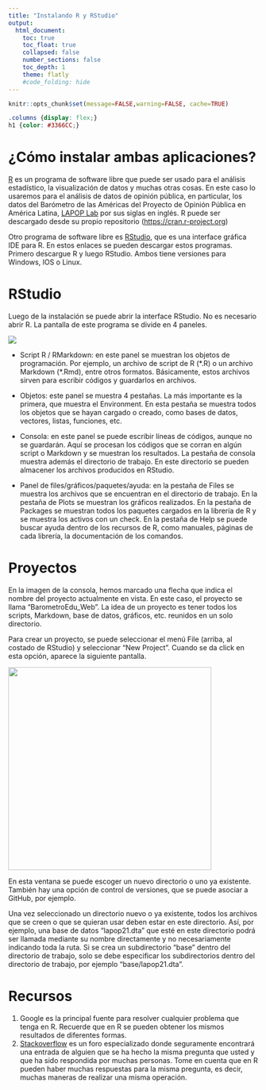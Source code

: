 ```yaml
---
title: "Instalando R y RStudio"
output:
  html_document:
    toc: true
    toc_float: true
    collapsed: false
    number_sections: false
    toc_depth: 1
    theme: flatly
    #code_folding: hide
---
```


```r
knitr::opts_chunk$set(message=FALSE,warning=FALSE, cache=TRUE)
```

```css
.columns {display: flex;}
h1 {color: #3366CC;}
```

# ¿Cómo instalar ambas aplicaciones?

[R](http://www.r-project.org) es un programa de software libre que puede ser usado para el análisis estadístico, la visualización de datos y muchas otras cosas. En este caso lo usaremos para el análisis de datos de opinión pública, en particular, los datos del Barómetro de las Américas del Proyecto de Opinión Pública en América Latina, [LAPOP Lab](https://www.vanderbilt.edu/lapop/) por sus siglas en inglés. R puede ser descargado desde su propio repositorio (<https://cran.r-project.org>)

Otro programa de software libre es [RStudio](http://www.rstudio.com), que es una interface gráfica IDE para R. En estos enlaces se pueden descargar estos programas. Primero descargue R y luego RStudio. Ambos tiene versiones para Windows, IOS o Linux.

# RStudio

Luego de la instalación se puede abrir la interface RStudio. No es necesario abrir R. La pantalla de este programa se divide en 4 paneles.

![](Consola.png)

-   Script R / RMarkdown: en este panel se muestran los objetos de programación. Por ejemplo, un archivo de script de R (\*.R) o un archivo Markdown (\*.Rmd), entre otros formatos. Básicamente, estos archivos sirven para escribir códigos y guardarlos en archivos.

-   Objetos: este panel se muestra 4 pestañas. La más importante es la primera, que muestra el Environment. En esta pestaña se muestra todos los objetos que se hayan cargado o creado, como bases de datos, vectores, listas, funciones, etc.

-   Consola: en este panel se puede escribir líneas de códigos, aunque no se guardarán. Aquí se procesan los códigos que se corran en algún script o Markdown y se muestran los resultados. La pestaña de consola muestra además el directorio de trabajo. En este directorio se pueden almacener los archivos producidos en RStudio.

-   Panel de files/gráficos/paquetes/ayuda: en la pestaña de Files se muestra los archivos que se encuentran en el directorio de trabajo. En la pestaña de Plots se muestran los gráficos realizados. En la pestaña de Packages se muestran todos los paquetes cargados en la librería de R y se muestra los activos con un check. En la pestaña de Help se puede buscar ayuda dentro de los recursos de R, como manuales, páginas de cada librería, la documentación de los comandos.

# Proyectos

En la imagen de la consola, hemos marcado una flecha que indica el nombre del proyecto actualmente en vista. En este caso, el proyecto se llama "BarometroEdu_Web". La idea de un proyecto es tener todos los scripts, Markdown, base de datos, gráficos, etc. reunidos en un solo directorio.

Para crear un proyecto, se puede seleccionar el menú File (arriba, al costado de RStudio) y seleccionar "New Project". Cuando se da click en esta opción, aparece la siguiente pantalla.

![](projects_new.png){width="409"}

En esta ventana se puede escoger un nuevo directorio o uno ya existente. También hay una opción de control de versiones, que se puede asociar a GitHub, por ejemplo.

Una vez seleccionado un directorio nuevo o ya existente, todos los archivos que se creen o que se quieran usar deben estar en este directorio. Así, por ejemplo, una base de datos "lapop21.dta" que esté en este directorio podrá ser llamada mediante su nombre directamente y no necesariamente indicando toda la ruta. Si se crea un subdirectorio "base" dentro del directorio de trabajo, solo se debe especificar los subdirectorios dentro del directorio de trabajo, por ejemplo "base/lapop21.dta".

# Recursos

1.  Google es la principal fuente para resolver cualquier problema que tenga en R. Recuerde que en R se pueden obtener los mismos resultados de diferentes formas.
2.  [Stackoverflow](https://stackoverflow.com) es un foro especializado donde seguramente encontrará una entrada de alguien que se ha hecho la misma pregunta que usted y que ha sido respondida por muchas personas. Tome en cuenta que en R pueden haber muchas respuestas para la misma pregunta, es decir, muchas maneras de realizar una misma operación.
